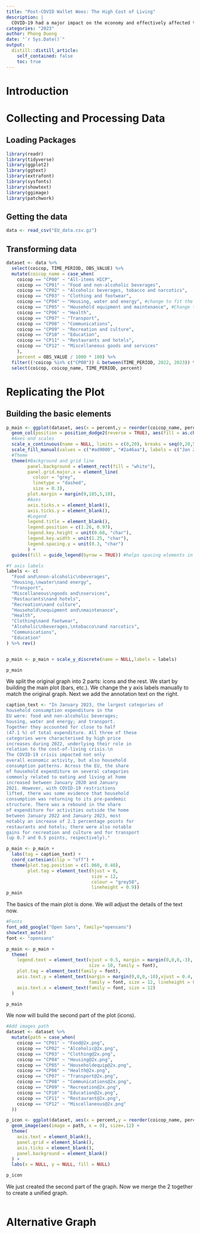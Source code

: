 ```yaml
---
title: "Post-COVID Wallet Woes: The High Cost of Living"
description: |
  COVID-19 had a major impact on the economy and effectively affected the consumption patterns of European households. 
categories: "2023"
author: Phong Duong
date: "`r Sys.Date()`"
output:
  distill::distill_article:
    self_contained: false
    toc: true
---
```


# Introduction

# Collecting and Processing Data

## Loading Packages

```r
library(readr)
library(tidyverse)
library(ggplot2)
library(ggtext)
library(extrafont)
library(sysfonts)
library(showtext)
library(ggimage)
library(patchwork)
```

## Getting the data

```r
data <- read_csv("EU_data.csv.gz")
```

## Transforming data

```r
dataset <- data %>% 
  select(coicop, TIME_PERIOD, OBS_VALUE) %>% 
  mutate(coicop_name = case_when(
    coicop == "CP00" ~ "All-items HICP",
    coicop == "CP01" ~ "Food and non-alcoholic beverages",
    coicop == "CP02" ~ "Alcoholic beverages, tobacco and narcotics",
    coicop == "CP03" ~ "Clothing and footwear",
    coicop == "CP04" ~ "Housing, water and energy", #change to fit the graph
    coicop == "CP05" ~ "Household equipment and maintenance", #Change to fit the graph
    coicop == "CP06" ~ "Health",
    coicop == "CP07" ~ "Transport",
    coicop == "CP08" ~ "Communications",
    coicop == "CP09" ~ "Recreation and culture",
    coicop == "CP10" ~ "Education", 
    coicop == "CP11" ~ "Restaurants and hotels",
    coicop == "CP12" ~ "Miscellaneous goods and services"
    ),
    percent = OBS_VALUE / 1000 * 100) %>% 
  filter((!coicop %in% c("CP00")) & between(TIME_PERIOD, 2022, 2023)) %>% 
  select(coicop, coicop_name, TIME_PERIOD, percent)
```

# Replicating the Plot

## Building the basic elements

```r
p_main <- ggplot(dataset, aes(x = percent,y = reorder(coicop_name, percent))) +
  geom_col(position = position_dodge2(reverse = TRUE), aes(fill = as.character(TIME_PERIOD)), width = 0.6) +
  #Axes and scales
  scale_x_continuous(name = NULL, limits = c(0,20), breaks = seq(0,20,5), position = "top") +
  scale_fill_manual(values = c("#ad9000", "#2a46aa"), labels = c("Jan 2022", "Jan 2023")) +
  #Theme
  theme(#Background and grid line
        panel.background = element_rect(fill = "white"),
        panel.grid.major.x = element_line(
          colour = "grey", 
          linetype = "dashed", 
          size = 0.3),
        plot.margin = margin(0,185,5,10),
        #Axes
        axis.ticks.x = element_blank(),
        axis.ticks.y = element_blank(),
        #Legend 
        legend.title = element_blank(),
        legend.position = c(1.26, 0.97),
        legend.key.height = unit(0.68, "char"),
        legend.key.width = unit(1.25, "char"),
        legend.spacing.y = unit(0.3, "char")
        ) +
  guides(fill = guide_legend(byrow = TRUE)) #helps spacing elements in legend

#Y axis labels
labels <- c(
  "Food and\nnon-alcoholic\nbeverages",
  "Housing,\nwater\nand energy",
  "Transport",
  "Miscellaneous\ngoods and\nservices",
  "Restaurants\nand hotels",
  "Recreation\nand culture",
  "Household\nequipment and\nmaintenance",
  "Health",
  "Clothing\nand footwear",
  "Alcoholic\nbeverages,\ntobacco\nand narcotics",
  "Communications",
  "Education"
) %>% rev()


p_main <- p_main + scale_y_discrete(name = NULL,labels = labels) 

p_main
```

We split the original graph into 2 parts: icons and the rest. We start by building the main plot (bars, etc.). We change the y axis labels manually to match the original graph. Next we add the annotation text on the right.

```r
caption_text <- "In January 2023, the largest categories of
household consumption expenditure in the
EU were: food and non-alcoholic beverages;
housing, water and energy; and transport.
Together they accounted for close to half
(47.1 %) of total expenditure. All three of these
categories were characterised by high price
increases during 2022, underlying their role in
relation to the cost-of-living crisis.\n
The COVID-19 crisis impacted not only
overall economic activity, but also household
consumption patterns. Across the EU, the share
of household expenditure on several categories
commonly related to eating and living at home
increased between January 2020 and January
2021. However, with COVID-19 restrictions
lifted, there was some evidence that household
consumption was returning to its pre-pandemic
structure. There was a rebound in the share
of expenditure for activities outside the home
between January 2022 and January 2023, most
notably an increase of 2.1 percentage points for
restaurants and hotels; there were also notable
gains for recreation and culture and for transport
(up 0.7 and 0.5 points, respectively)."

p_main <- p_main +
  labs(tag = caption_text) +
  coord_cartesian(clip = "off") +
  theme(plot.tag.position = c(1.060, 0.48),
        plot.tag = element_text(hjust = 0, 
                                size = 12,
                                colour = "grey50", 
                                lineheight = 0.9)) 
p_main
```

The basics of the main plot is done. We will adjust the details of the text now.

```r
#Fonts
font_add_google("Open Sans", family="opensans")
showtext_auto()
font <- "opensans"

p_main <- p_main +
  theme(
    legend.text = element_text(vjust = 0.5, margin = margin(0,0,0,-3), face = "bold", 
                               size = 10, family = font),
    plot.tag = element_text(family = font),
    axis.text.y = element_text(margin = margin(0,0,0,-10),vjust = 0.4, 
                               family = font, size = 12, lineheight = 0.7),
    axis.text.x = element_text(family = font, size = 12)
  )

p_main
```

We now will build the second part of the plot (icons).

```r
#Add images path
dataset <- dataset %>% 
  mutate(path = case_when(
    coicop == "CP01" ~ "Food@2x.png",
    coicop == "CP02" ~ "Alcoholic@2x.png",
    coicop == "CP03" ~ "Clothing@2x.png",
    coicop == "CP04" ~ "Housing@2x.png",
    coicop == "CP05" ~ "Householdequip@2x.png",
    coicop == "CP06" ~ "Health@2x.png",
    coicop == "CP07" ~ "Transport@2x.png",
    coicop == "CP08" ~ "Communications@2x.png",
    coicop == "CP09" ~ "Recreation@2x.png",
    coicop == "CP10" ~ "Education@2x.png", 
    coicop == "CP11" ~ "Restaurant@2x.png",
    coicop == "CP12" ~ "Miscellaneous@2x.png"
  ))

p_icon <- ggplot(dataset, aes(x = percent,y = reorder(coicop_name, percent))) +
  geom_image(aes(image = path, x = 0), size=.12) +
  theme(
    axis.text = element_blank(),
    panel.grid = element_blank(),
    axis.ticks = element_blank(),
    panel.background = element_blank()
  ) + 
  labs(x = NULL, y = NULL, fill = NULL)

p_icon
```

We just created the second part of the graph. Now we merge the 2 together to create a unified graph.

```r

```

# Alternative Graph

